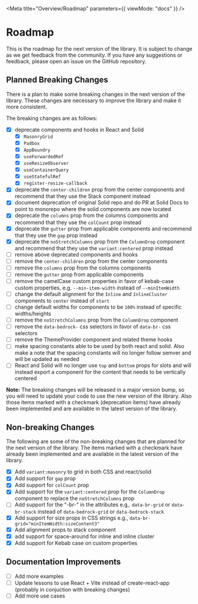 
<LocaleFab />

<NameSpace ns="roadmap" />

<Meta title="Overview/Roadmap" parameters={{ viewMode: "docs" }} />

# Roadmap

This is the roadmap for the next version of the library. It is subject to change as we get feedback from the community. If you have any suggestions or feedback, please open an issue on the GitHub repository.

## Planned Breaking Changes

There is a plan to make some breaking changes in the next version of the library. These changes are necessary to improve the library and make it more consistent.

The breaking changes are as follows:

- [x] deprecate components and hooks in React and Solid
  - [x] `MasonryGrid`
  - [x] `Padbox`
  - [x] `AppBoundry`
  - [x] `useForwardedRef`
  - [x] `useResizeObserver`
  - [x] `useContainerQuery`
  - [x] `useStatefulRef`
  - [x] `register-resize-callback`
- [x] deprecate the `center-children` prop from the center components and recommend that they use the Stack component instead
- [x] document deprecation of original Solid repo and do PR at Solid Docs to point to monorepo where the solid components are now located
- [x] deprecate the `columns` prop from the columns components and recommend that they use the `colCount` prop instead
- [x] deprecate the `gutter` prop from applicable components and recommend that they use the `gap` prop instead
- [x] deprecate the `noStretchColumns` prop from the `ColumnDrop` component and recommend that they use the `variant:centered` prop instead
- [ ] remove above deprecated components and hooks
- [ ] remove the `center-children` prop from the center components
- [ ] remove the `columns` prop from the columns components
- [ ] remove the `gutter` prop from applicable components
- [ ] remove the camelCase custom properties in favor of kebab-case custom properties, e.g. `--min-item-width` instead of `--minItemWidth`
- [ ] change the default alignment for the `Inline` and `InlineCluster` components to `center` instead of `start`
- [ ] change default widths for components to be `100%` instead of specific widths/heights
- [ ] remove the `noStretchColumns` prop from the `ColumnDrop` component
- [ ] remove the `data-bedrock-` css selectors in favor of `data-br-` css selectors
- [ ] remove the ThemeProvider component and related theme hooks
- [ ] make spacing constants able to be used by both react and solid. Also make a note that the spacing constants will no longer follow semver and will be updated as needed
- [ ] React and Solid will no longer use `top` and `bottom` props for slots and will instead export a component for the content that needs to be vertically centered

**Note:** The breaking changes will be released in a major version bump, so you will need to update your code to use the new version of the library. Also those items marked with a checkmark (deprecation items) have already been implemented and are available in the latest version of the library.

## Non-breaking Changes

The following are some of the non-breaking changes that are planned for the next version of the library. The items marked with a checkmark have already been implemented and are available in the latest version of the library.

- [x] Add `variant:masonry` to grid in both CSS and react/solid
- [x] Add support for `gap` prop
- [x] Add support for `colCount` prop
- [x] Add support for the `variant:centered` prop for the `ColumnDrop` component to replace the `noStretchColumns` prop
- [ ] Add support for the "-br-" in the attributes e.g,. `data-br-grid` or `data-br-stack` instead of `data-bedrock-grid` or `data-bedrock-stack`
- [x] Add support for size props in CSS strings e.g., `data-br-grid="minItemWidth:sizeContent3"`
- [x] Add alignment props to stack component
- [x] add support for space-around for inline and inline cluster
- [x] Add support for Kebab case on custom properties

## Documentation Improvements

- [ ] Add more examples
- [ ] Update lessons to use React + Vite instead of create-react-app (probably in conjuction with breaking changes)
- [ ] Add more use cases
